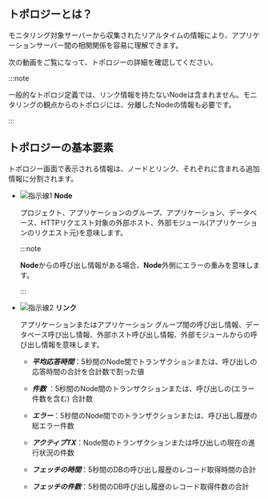 ## トポロジーとは？

モニタリング対象サーバーから収集されたリアルタイムの情報により、アプリケーションサーバー間の相関関係を容易に理解できます。

次の動画をご覧になって、トポロジーの詳細を確認してください。

<Youtube ko="10sYNSZNZEk" en="10sYNSZNZEk" ja="10sYNSZNZEk" />

:::note

一般的なトポロジ定義では、リンク情報を持たないNodeは含まれません。モニタリングの観点からのトポロジには、分離したNodeの情報も必要です。

:::

## トポロジーの基本要素

トポロジー画面で表示される情報は、ノードとリンク、それぞれに含まれる追加情報に分割されます。

<ImgLang img="topology-element.png" desc="トポロジーノードのエラー情報" />

- ![指示線1](/img/number-01.png) **Node** 

  プロジェクト、アプリケーションのグループ、アプリケーション、データベース、HTTPリクエスト対象の外部ホスト、外部モジュール(アプリケーションのリクエスト元)を意味します。

  :::note

  **Node**からの呼び出し情報がある場合、**Node**外側にエラーの重みを意味します。

  :::

- ![指示線2](/img/number-02.png) **リンク**

  アプリケーションまたはアプリケーション グループ間の呼び出し情報、データベース呼び出し情報、外部ホスト呼び出し情報、外部モジュールからの呼び出し情報を意味します。

  - ***平均応答時間***：5秒間のNode間でトランザクションまたは、呼び出しの応答時間の合計を合計数で割った値

  - ***件数*** ：5秒間のNode間のトランザクションまたは、呼び出しの(エラー件数を含む) 合計数

  - ***エラー***：5秒間のNode間でのトランザクションまたは、呼び出し履歴の総エラー件数

  - ***アクティブTX***：Node間のトランザクションまたは呼び出しの現在の進行状況の件数

  - ***フェッチの時間***：5秒間のDBの呼び出し履歴のレコード取得時間の合計

  - ***フェッチの件数***：5秒間のDB呼び出し履歴のレコード取得件数の合計
